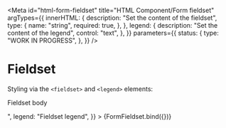 <!-- @license CC0-1.0 -->


<Meta
  id="html-form-fieldset"
  title="HTML Component/Form fieldset"
  argTypes={{
    innerHTML: {
      description: "Set the content of the fieldset",
      type: {
        name: "string",
        required: true,
      },
    },
    legend: {
      description: "Set the content of the legend",
      control: "text",
    },
  }}
  parameters={{
    status: {
      type: "WORK IN PROGRESS",
    },
  }}
/>

# Fieldset

Styling via the `<fieldset>` and `<legend>` elements:

<Canvas>
  <Story
    name="Default"
    args={{
      ...defaultArgs,
      innerHTML: "<p>Fieldset body</p>",
      legend: "Fieldset legend",
    }}
  >
    {FormFieldset.bind({})}
  </Story>
</Canvas>

<ArgsTable story="Default" />

